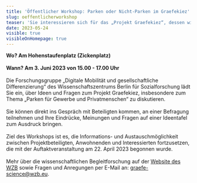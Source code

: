 ```yaml
---
title: 'Öffentlicher Workshop: Parken oder Nicht-Parken im Graefekiez'
slug: oeffentlicherworkshop
teaser: 'Sie interessieren sich für das „Projekt Graefekiez“, dessen wissenschaftliche Begleitforschung und wollen mehr darüber erfahren? Dann kommen Sie doch vorbei und sprechen mit Forschenden und Beteiligten.'
date: 2023-05-24
visible: true
visibleOnHomepage: true
---
```


**Wo? Am Hohenstaufenplatz (Zickenplatz)**\
\
**Wann? Am 3. Juni 2023 von 15.00 - 17.00 Uhr**\
\
Die Forschungsgruppe „Digitale Mobilität und gesellschaftliche Differenzierung“ des Wissenschaftszentrums Berlin für Sozialforschung lädt Sie ein, über Ideen und Fragen zum Projekt Graefekiez, insbesondere zum Thema „Parken für Gewerbe und Privatmenschen“ zu diskutieren.\
\
Sie können direkt ins Gespräch mit Beteiligten kommen, an einer Befragung teilnehmen und Ihre Eindrücke, Meinungen und Fragen auf einer Ideentafel zum Ausdruck bringen.\
\
Ziel des Workshops ist es, die Informations- und Austauschmöglichkeit zwischen Projektbeteiligten, Anwohnenden und Interessierten fortzusetzen, die mit der Auftaktveranstaltung am 22. April 2023 begonnen wurde.\
\
Mehr über die wissenschaftlichen Begleitforschung auf der [Website des WZB](https://wzb.eu/de/forschung/digitalisierung-und-gesellschaftlicher-wandel/digitale-mobilitaet/projekte/projekt-graefekiez) sowie Fragen und Anregungen per E-Mail an: [graefe-science@wzb.eu](mailto:graefe-science@wzb.eu).
